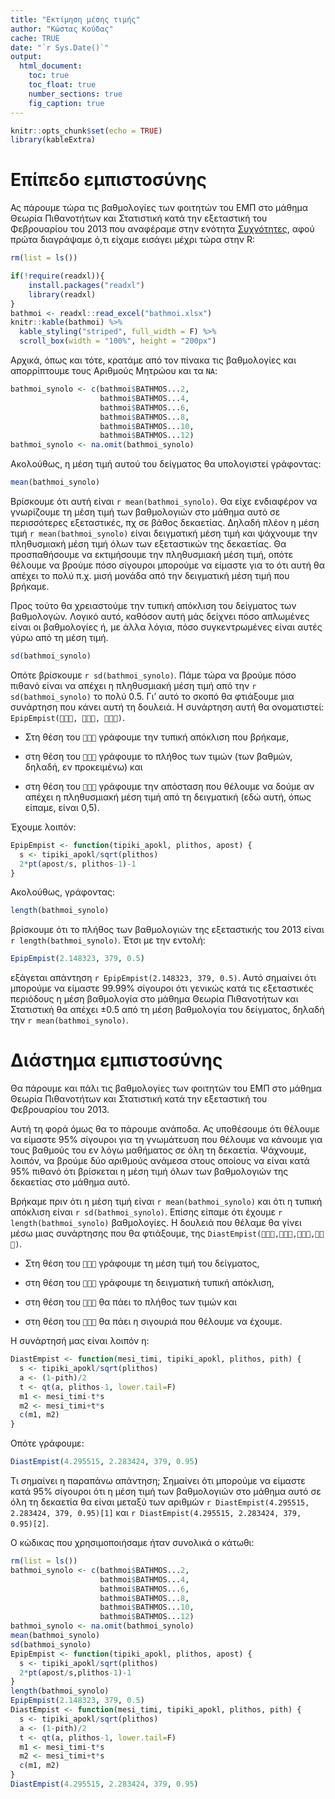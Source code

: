 ```yaml
---
title: "Εκτίμηση μέσης τιμής"
author: "Κώστας Κούδας"
cache: TRUE
date: "`r Sys.Date()`"
output:
  html_document:
    toc: true
    toc_float: true
    number_sections: true
    fig_caption: true
---
```


```r
knitr::opts_chunk$set(echo = TRUE)
library(kableExtra)
```

# Επίπεδο εμπιστοσύνης

Ας πάρουμε τώρα τις βαθμολογίες των φοιτητών του ΕΜΠ στο μάθημα Θεωρία Πιθανοτήτων και Στατιστική κατά την εξεταστική του Φεβρουαρίου του 2013 που αναφέραμε στην ενότητα [Συχνότητες](syxnotites.html), αφού πρώτα διαγράψαμε ό,τι είχαμε εισάγει μέχρι τώρα στην R:

```r
rm(list = ls())
```

```r
if(!require(readxl)){
    install.packages("readxl")
    library(readxl)
}
bathmoi <- readxl::read_excel("bathmoi.xlsx")
knitr::kable(bathmoi) %>%
  kable_styling("striped", full_width = F) %>%
  scroll_box(width = "100%", height = "200px")
```

Αρχικά, όπως και τότε, κρατάμε από τον πίνακα τις βαθμολογίες και απορρίπτουμε τους Αριθμούς Μητρώου και τα `NA`:

```r
bathmoi_synolo <- c(bathmoi$BATHMOS...2,
                    bathmoi$BATHMOS...4,
                    bathmoi$BATHMOS...6,
                    bathmoi$BATHMOS...8,
                    bathmoi$BATHMOS...10,
                    bathmoi$BATHMOS...12)
bathmoi_synolo <- na.omit(bathmoi_synolo)
```

Ακολούθως, η μέση τιμή αυτού του δείγματος θα υπολογιστεί γράφοντας:

```r
mean(bathmoi_synolo)
```

Βρίσκουμε ότι αυτή είναι `r mean(bathmoi_synolo)`. Θα είχε ενδιαφέρον να γνωρίζουμε τη μέση τιμή των βαθμολογιών στο μάθημα αυτό σε περισσότερες εξεταστικές, πχ σε βάθος δεκαετίας. Δηλαδή πλέον η μέση τιμή `r mean(bathmoi_synolo)` είναι δειγματική μέση τιμή και ψάχνουμε την πληθυσμιακή μέση τιμή όλων των εξεταστικών της δεκαετίας. Θα προσπαθήσουμε να εκτιμήσουμε την πληθυσμιακή μέση τιμή, οπότε θέλουμε να βρούμε πόσο σίγουροι μπορούμε να είμαστε για το ότι αυτή θα απέχει το πολύ π.χ. μισή μονάδα από την δειγματική μέση τιμή που βρήκαμε.

Προς τούτο θα χρειαστούμε την τυπική απόκλιση του δείγματος των βαθμολογών. Λογικό αυτό, καθόσον αυτή μάς δείχνει πόσο απλωμένες είναι οι βαθμολογίες ή, με άλλα λόγια, πόσο συγκεντρωμένες είναι αυτές γύρω από τη μέση τιμή.

```r
sd(bathmoi_synolo)
```

Οπότε βρίσκουμε `r sd(bathmoi_synolo)`. Πάμε τώρα να βρούμε πόσο πιθανό είναι να απέχει η πληθυσμιακή μέση τιμή από την `r sd(bathmoi_synolo)` το πολύ 0.5. Γι’ αυτό το σκοπό θα φτιάξουμε μια συνάρτηση που κάνει αυτή τη δουλειά. Η συνάρτηση αυτή θα ονοματιστεί:
`EpipEmpist(💞💞💞, 👨👨👨, 🚂🚂🚂)`.

-   Στη θέση του `💞💞💞` γράφουμε την τυπική απόκλιση που βρήκαμε,

-   στη θέση του `👨👨👨` γράφουμε το πλήθος των τιμών (των βαθμών, δηλαδή, εν προκειμένω) και

-   στη θέση του `🚂🚂🚂` γράφουμε την απόσταση που θέλουμε να δούμε αν απέχει η πληθυσμιακή μέση τιμή από τη δειγματική (εδώ αυτή, όπως είπαμε, είναι 0,5).

Έχουμε λοιπόν:

```r
EpipEmpist <- function(tipiki_apokl, plithos, apost) {
  s <- tipiki_apokl/sqrt(plithos)
  2*pt(apost/s, plithos-1)-1
}
```

Ακολούθως, γράφοντας:

```r
length(bathmoi_synolo)
```

βρίσκουμε ότι το πλήθος των βαθμολογιών της εξεταστικής του 2013 είναι `r length(bathmoi_synolo)`. Έτσι με την εντολή:

```r
EpipEmpist(2.148323, 379, 0.5)
```

εξάγεται απάντηση `r EpipEmpist(2.148323, 379, 0.5)`. Αυτό σημαίνει ότι μπορούμε να είμαστε 99.99% σίγουροι ότι γενικώς κατά τις εξεταστικές περιόδους η μέση βαθμολογία στο μάθημα Θεωρία Πιθανοτήτων και Στατιστική θα απέχει ±0.5 από τη μέση βαθμολογία του δείγματος, δηλαδή την `r mean(bathmoi_synolo)`.

# Διάστημα εμπιστοσύνης

Θα πάρουμε και πάλι τις βαθμολογίες των φοιτητών του ΕΜΠ στο μάθημα Θεωρία Πιθανοτήτων και Στατιστική κατά την εξεταστική του Φεβρουαρίου του 2013.

Αυτή τη φορά όμως θα το πάρουμε ανάποδα. Ας υποθέσουμε ότι θέλουμε να είμαστε 95% σίγουροι για τη γνωμάτευση που θέλουμε να κάνουμε για τους βαθμούς του εν λόγω μαθήματος σε όλη τη δεκαετία. Ψάχνουμε, λοιπόν, να βρούμε δύο αριθμούς ανάμεσα στους οποίους να είναι κατά 95% πιθανό ότι βρίσκεται η μέση τιμή όλων των βαθμολογιών της δεκαετίας στο μάθημα αυτό.

Βρήκαμε πριν ότι η μέση τιμή είναι `r mean(bathmoi_synolo)` και ότι η τυπική απόκλιση είναι `r sd(bathmoi_synolo)`. Επίσης είπαμε ότι έχουμε `r length(bathmoi_synolo)` βαθμολογίες. Η δουλειά που θέλαμε θα γίνει μέσω μιας συνάρτησης που θα φτιάξουμε, της `DiastEmpist(🔪🔪🔪,💞💞💞,👨👨👨,🎲🎲🎲)`.

-   Στη θέση του `🔪🔪🔪` γράφουμε τη μέση τιμή του δείγματος,

-   στη θέση του `💞💞💞` γράφουμε τη δειγματική τυπική απόκλιση,

-   στη θέση του `👨👨👨` θα πάει το πλήθος των τιμών και

-   στη θέση του `🎲🎲🎲` θα πάει η σιγουριά που θέλουμε να έχουμε.

Η συνάρτησή μας είναι λοιπόν η:

```r
DiastEmpist <- function(mesi_timi, tipiki_apokl, plithos, pith) {
  s <- tipiki_apokl/sqrt(plithos)
  a <- (1-pith)/2
  t <- qt(a, plithos-1, lower.tail=F)
  m1 <- mesi_timi-t*s
  m2 <- mesi_timi+t*s
  c(m1, m2)
}
```

Οπότε γράφουμε:

```r
DiastEmpist(4.295515, 2.283424, 379, 0.95)
```

Τι σημαίνει η παραπάνω απάντηση; Σημαίνει ότι μπορούμε να είμαστε κατά 95% σίγουροι ότι η μέση τιμή των βαθμολογιών στο μάθημα αυτό σε όλη τη δεκαετία θα είναι μεταξύ των αριθμών `r DiastEmpist(4.295515, 2.283424, 379, 0.95)[1]` και `r DiastEmpist(4.295515, 2.283424, 379, 0.95)[2]`.

Ο κώδικας που χρησιμοποιήσαμε ήταν συνολικά ο κάτωθι:

```r
rm(list = ls())
bathmoi_synolo <- c(bathmoi$BATHMOS...2,
                    bathmoi$BATHMOS...4,
                    bathmoi$BATHMOS...6,
                    bathmoi$BATHMOS...8,
                    bathmoi$BATHMOS...10,
                    bathmoi$BATHMOS...12)
bathmoi_synolo <- na.omit(bathmoi_synolo)
mean(bathmoi_synolo)
sd(bathmoi_synolo)
EpipEmpist <- function(tipiki_apokl, plithos, apost) {
  s <- tipiki_apokl/sqrt(plithos)
  2*pt(apost/s,plithos-1)-1
}
length(bathmoi_synolo)
EpipEmpist(2.148323, 379, 0.5)
DiastEmpist <- function(mesi_timi, tipiki_apokl, plithos, pith) {
  s <- tipiki_apokl/sqrt(plithos)
  a <- (1-pith)/2
  t <- qt(a, plithos-1, lower.tail=F)
  m1 <- mesi_timi-t*s
  m2 <- mesi_timi+t*s
  c(m1, m2)
}
DiastEmpist(4.295515, 2.283424, 379, 0.95)
```



